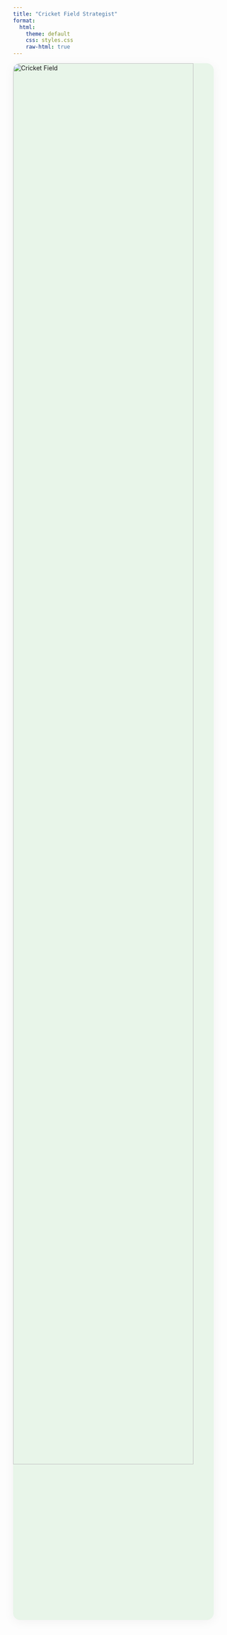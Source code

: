 ```yaml
---
title: "Cricket Field Strategist"
format:
  html:
    theme: default
    css: styles.css
    raw-html: true
---
```


<img src="field.png" alt="Cricket Field" id="field-image" style="width:90%;max-width:600px;border-radius:16px;box-shadow:0 4px 24px rgba(0,0,0,0.05);background:#e8f5e9;" />

